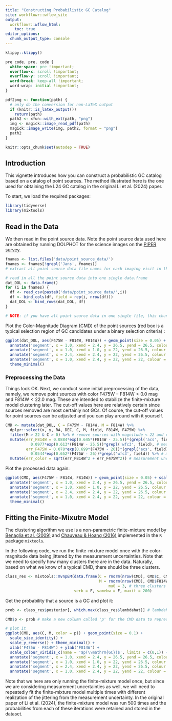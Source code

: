 ```yaml
---
title: "Constructing Probabilistic GC Catalog"
site: workflowr::wflow_site
output:
  workflowr::wflow_html:
    toc: true
editor_options:
  chunk_output_type: console
---
```


```r
klippy::klippy()
```

```css
pre code, pre, code {
  white-space: pre !important;
  overflow-x: scroll !important;
  overflow-y: scroll !important;
  word-break: keep-all !important;
  word-wrap: initial !important;
}
```

```r
pdf2png <- function(path) {
  # only do the conversion for non-LaTeX output
  if (knitr::is_latex_output())
    return(path)
  path2 <- xfun::with_ext(path, "png")
  img <- magick::image_read_pdf(path)
  magick::image_write(img, path2, format = "png")
  path2
}
```

```r
knitr::opts_chunk$set(autodep = TRUE)
```


## Introduction

This vignette introduces how you can construct a probabilistic GC catalog based on a catalog of point sources. The method illustrated here is the one used for obtaining the L24 GC catalog in the original Li et al. (2024) paper.

To start, we load the required packages:

```r
library(tidyverse)
library(mixtools)
```

## Read in the Data

We then read in the point source data. Note the point source data used here are obtained by running DOLPHOT for the science images on the [PIPER survey](https://iopscience.iop.org/article/10.3847/1538-4357/ab6992).

```r
fnames <- list.files('data/point_source_data/')
fnames <- fnames[!grepl('Jans', fnames)]
# extract all point source data file names for each imaging visit in the PIPER survey.

# read in all the point source data into one single data.frame
dat_DOL <- data.frame()
for (i in fnames) {
  df <- read_csv(paste0('data/point_source_data/',i))
  df <- bind_cols(df, field = rep(i, nrow(df)))
  dat_DOL <- bind_rows(dat_DOL, df)
}

# NOTE: if you have all point source data in one single file, this chunk of code is not required.
```

Plot the Color-Magnitude Diagram (CMD) of the point sources (red box is a typical selection region of GC candidates under a binary selection criteria) :

```r
ggplot(dat_DOL, aes(F475W - F814W, F814W)) + geom_point(size = 0.05) + scale_y_reverse() +
  annotate('segment', x = 1.0, xend = 2.4, y = 26.5, yend = 26.5, colour = 'red') +
  annotate('segment', x = 1.0, xend = 1.0, y = 22, yend = 26.5, colour = 'red') +
  annotate('segment', x = 2.4, xend = 2.4, y = 22, yend = 26.5, colour = 'red') +
  annotate('segment', x = 1.0, xend = 2.4, y = 22, yend = 22, colour = 'red') +
  theme_minimal()
```

### Preprocessing the Data

Things look OK. Next, we conduct some initial preprocessing of the data, namely, we remove point sources with color $\mathrm{F475W} - \mathrm{F814W} < 0.0~\mathrm{mag}$ and $\mathrm{F814W} < 22.0~\mathrm{mag}$. These are intended to stabilize the finite-mixture model clustering later. The cut-off values here are relatively certain since sources removed are most certainly not GCs. Of course, the cut-off values for point sources can be adjusted and you can play around with it yourself.

```r
CMD <- mutate(dat_DOL, C = F475W - F814W, M = F814W) %>%
  dplyr::select(x, y, RA, DEC, C, M, field, F814W, F475W) %>%
  filter(M > 22 & C > 0) %>% # remove sources with magnitude < 22 and color < 0.
  mutate(err_F814W = 0.0884*exp(0.645*(F814W - 25.5))*(grepl('acs', field)) + 
           0.0977*exp(0.613*(F814W - 25.5))*grepl('wfc3', field), # measurement uncertainties for F814W
         err_F475W = 0.078*exp(0.699*(F475W - 26))*(grepl('acs', field)) + 
           0.0544*exp(0.652*(F475W - 26))*grepl('wfc3', field)) %>% # measurement uncertainties for F475W
  mutate(err_color = sqrt(err_F814W^2 + err_F475W^2)) # measurement uncertainties for colors
```


Plot the processed data again:

```r
ggplot(CMD, aes(F475W - F814W, F814W)) + geom_point(size = 0.05) + scale_y_reverse() +
  annotate('segment', x = 1.0, xend = 2.4, y = 26.5, yend = 26.5, colour = 'red') +
  annotate('segment', x = 1.0, xend = 1.0, y = 22, yend = 26.5, colour = 'red') +
  annotate('segment', x = 2.4, xend = 2.4, y = 22, yend = 26.5, colour = 'red') +
  annotate('segment', x = 1.0, xend = 2.4, y = 22, yend = 22, colour = 'red') +
  theme_minimal()
```

## Fitting the Finite-Mixutre Model

The clustering algorithm we use is a non-parametric finite-mixture model by [Benaglia et al. (2009)](https://www.tandfonline.com/doi/abs/10.1198/jcgs.2009.07175) and [Chauveau & Hoang (2016)](https://www.sciencedirect.com/science/article/abs/pii/S0167947316300925?via%3Dihub) implemented in the `R` package `mixtools`. 

In the following code, we run the finite-mixture model once with the color-magnitude data being jittered by the measurement uncertainties. Note that we need to specify how many clusters there are in the data. Naturally, based on what we know of a typical CMD, there should be three clusters.

```r
class_res <- mixtools::mvnpEM(data.frame(C = rnorm(nrow(CMD), CMD$C, CMD$err_color), 
                                         M = rnorm(nrow(CMD), CMD$F814W, CMD$err_F814W)), # jitter the color-magnitude data
                                             mu0 = 3, # three clusters
                              verb = F, samebw = F, maxit = 200)
```

Get the probability that a source is a GC and plot it:

```r
prob <- class_res$posterior[, which.max(class_res$lambdahat)] # lambdahat is a vector containing the proportion of the sources in each of the three cluster. In this dataset, the GC cluser has the highest proportion. If using other dataset, this has to be changed accordingly.

CMD$p <- prob # make a new column called 'p' for the CMD data to represent the probability

# plot it
ggplot(CMD, aes(C, M, color = p)) + geom_point(size = 0.1) +
  scale_size_identity() +
  scale_y_reverse() + theme_minimal() +
  xlab('F475W - F814W') + ylab('F814W') +
  scale_colour_viridis_c(name = '$p(\\mathrm{GC})$', limits = c(0,1)) +
  annotate('segment', x = 1.0, xend = 2.4, y = 26.5, yend = 26.5, colour = 'red') +
  annotate('segment', x = 1.0, xend = 1.0, y = 22, yend = 26.5, colour = 'red') +
  annotate('segment', x = 2.4, xend = 2.4, y = 22, yend = 26.5, colour = 'red') +
  annotate('segment', x = 1.0, xend = 2.4, y = 22, yend = 22, colour = 'red') 
```


Note that we here are only running the finite-mixture model once, but since we are considering measurement uncertainties as well, we will need to repeatedly fit the finite-mixture model multiple times with different realization of the jittering from the measurement uncertainty. In the original paper of Li et al. (2024), the finite-mixture model was run 500 times and the probabilities from each of these iterations were retained and stored in the dataset.










